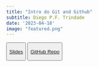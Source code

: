 ```yaml
---
title: "Intro do Git and Github"
subtitle: Diego P.F. Trindade
date: '2023-04-18'
image: "featured.png"
---
```


::: {style="text-align: left"} 

<button type="button" class="btn btn-outline-success">

<a href="https://diegotrindade.github.io/laelatu-slides/#/title-slide">Slides</a>

</button>

<button type="button" class="btn btn-outline-success">

<a href="https://github.com/diegotrindade/laelatu-slides">GitHub Repo</a>

</button>

:::
